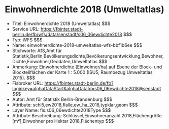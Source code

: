 # Einwohnerdichte 2018 (Umweltatlas)
- Titel: Einwohnerdichte 2018 (Umweltatlas) $$$
- Service URL: https://fbinter.stadt-berlin.de/fb/wfs/data/senstadt/s06_06ewdichte2018 $$$
- Typ: WFS $$$
- Name: einwohnerdichte-2018-umweltatlas-wfs-bbf1b6ee $$$
- Stichworte: AfS,Amt für Statistik,Berlin,Bevölkerungsdichte,Bevölkerungsentwicklung,Bewohner,Dichte,Einwohner,Geodaten,Umweltatlas $$$
- Anmerkung: Einwohnerdichte [Einwohner/ha] auf Ebene der Block- und Blockteilflächen der Karte 1 : 5.000 (ISU5, Raumbezug Umweltatlas 2015). $$$
- Fisbroker URL: https://fbinter.stadt-berlin.de/fb?loginkey=alphaDataStart&alphaDataId=s06_06ewdichte2018@senstadt $$$
- Autor: Amt für Statistik Berlin-Brandenburg $$$
- Attribute: schl5,ew2018,flalle,ew_ha_2018,typklar,geom $$$
- Layer Name: fis:s06_06ewdichte2018Type $$$
- Attribute Beschreibung: Schlüssel,Einwohneranzahl 2018,Flächengröße [m²],Einwohner pro Hektar 2018,Flächentyp $$$
